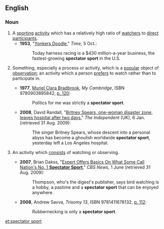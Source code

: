 ==English==

===Noun===
{{en-noun|head=[[spectator]] [[sport]]}}

# A [[sporting]] [[activity]] which has a relatively high ratio of [[watcher]]s to [[direct]] [[participant]]s.
#* '''1953''', "[http://www.time.com/time/magazine/article/0,9171,858317,00.html Yonkers Doodle]," ''Time'', 5 Oct.:
#*: Today harness racing is a $430 million-a-year business, the fastest-growing '''spectator sport''' in the U.S.
# {{idiomatic}} Something, especially a process or activity, which is a [[popular]] object of [[observation]]; an activity which a person [[prefer]]s to watch rather than to participate in.
#* '''1977''', [[w:Muriel Clara Bradbrook|Muriel Clara Bradbrook]], ''My Cambridge'', ISBN 9780903895842, [http://books.google.ca/books?id=SzCfAAAAMAAJ&q=%22strictly+a+spectator+sport%22&dq=%22strictly+a+spectator+sport%22&lr=&as_drrb_is=q&as_minm_is=0&as_miny_is=&as_maxm_is=0&as_maxy_is=&as_brr=0&client=firefox-a p. 120]:
#*: Politics for me was strictly a '''spectator sport'''.
#* '''2008''', David Randall, "[http://www.independent.co.uk/news/world/americas/britney-spears-onewoman-disaster-zone-leaves-hospital-after-two-days-768500.html Britney Spears, one-woman disaster zone, leaves hospital after two days]," ''The Independent'' (UK), 6 Jan. (retrieved 31 Aug. 2009):
#*: The singer Britney Spears, whose descent into a personal abyss has become a ghoulish worldwide '''spectator sport''', yesterday left a Los Angeles hospital.
# {{idiomatic}} An activity which [[consist]]s of watching or observing.
#* '''2007''', Brian Dakss, "[http://www.cbsnews.com/stories/2007/06/01/earlyshow/main2874584.shtml Expert Offers Basics On What Some Call Nation's No. 1 '''Spectator Sport''']," ''CBS News'', 1 June (retrieved 31 Aug. 2009): 
#*: Thompson, who's the digest's publisher, says bird watching is a hobby, a pastime and a '''spectator sport''' that can be enjoyed anywhere.
#* '''2008''', Andrew Savva, ''Trisomy 13'', ISBN 9781411678132, [http://books.google.ca/books?id=vflYhHbnBNEC&pg=RA1-PA112&dq=%22only+a+spectator+sport%22&lr=&as_drrb_is=b&as_minm_is=0&as_miny_is=2001&as_maxm_is=0&as_maxy_is=2009&as_brr=0&client=firefox-a#v=onepage&q=%22only%20a%20spectator%20sport%22&f=false p. 112]:
#*: Rubbernecking is only a '''spectator sport'''.

[[et:spectator sport]]
